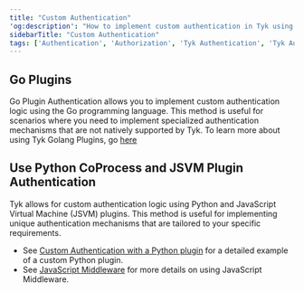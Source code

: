 ```yaml
---
title: "Custom Authentication"
'og:description': "How to implement custom authentication in Tyk using Go plugins, Python CoProcess, and JSVM plugins."
sidebarTitle: "Custom Authentication"
tags: ['Authentication', 'Authorization', 'Tyk Authentication', 'Tyk Authorization', 'Go Plugins', 'Python CoProcess', 'JSVM Plugin']
---
```


## Go Plugins

Go Plugin Authentication allows you to implement custom authentication logic using the Go programming language. This method is useful for scenarios where you need to implement specialized authentication mechanisms that are not natively supported by Tyk.
To learn more about using Tyk Golang Plugins, go [here](/5.8/api-management/plugins/golang)

## Use Python CoProcess and JSVM Plugin Authentication

Tyk allows for custom authentication logic using Python and JavaScript Virtual Machine (JSVM) plugins. This method is useful for implementing unique authentication mechanisms that are tailored to your specific requirements.

* See [Custom Authentication with a Python plugin](/5.8/api-management/plugins/rich-plugins#custom-authentication-plugin-tutorial) for a detailed example of a custom Python plugin.
* See [JavaScript Middleware](/5.8/api-management/plugins/javascript#) for more details on using JavaScript Middleware. 

